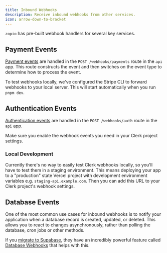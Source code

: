 ```yaml
---
title: Inbound Webhooks
description: Receive inbound webhooks from other services.
icon: arrow-down-to-bracket
---
```


`zopio` has pre-built webhook handlers for several key services.

## Payment Events

[Payment events](/packages/payments) are handled in the `POST /webhooks/payments` route in the `api` app. This route constructs the event and then switches on the event type to determine how to process the event.

<Info>To test webhooks locally, we've configured the Stripe CLI to forward webhooks to your local server. This will start automatically when you run `pnpm dev`.</Info>

## Authentication Events

[Authentication events](/packages/authentication) are handled in the `POST /webhooks/auth` route in the `api` app. 

<Tip>Make sure you enable the webhook events you need in your Clerk project settings.</Tip>

### Local Development

<Warning>Currently there's no way to easily test Clerk webhooks locally, so you'll have to test them in a staging environment. This means deploying your app to a "production" state Vercel project with development environment variables e.g. `staging-api.example.com`. Then you can add this URL to your Clerk project's webhook settings.</Warning>

## Database Events

One of the most common use cases for inbound webhooks is to notify your application when a database record is created, updated, or deleted. This allows you to react to changes asynchronously, rather than polling the database, cron jobs or other methods.

If you [migrate to Supabase](/migrations/database/supabase), they have an incredibly powerful feature called [Database Webhooks](https://supabase.com/docs/guides/database/webhooks) that helps with this.